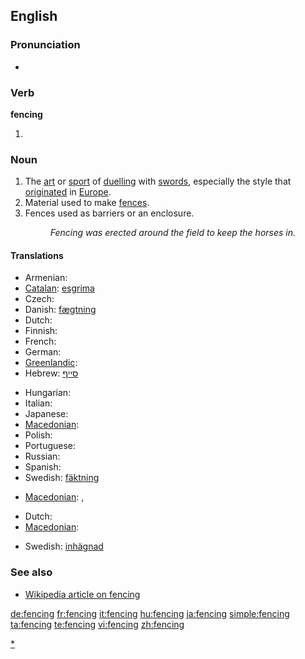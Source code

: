 ==English==

===Pronunciation===
* {{rhymes|ɛnsɪŋ}}

===Verb===
'''fencing'''

# {{present participle of|[[fence]]}}

===Noun===
{{en-noun}}

# The [[art]] or [[sport]] of [[duel]]ling with [[sword]]s, especially the style that [[originate]]d in [[Europe]].
# Material used to make [[fence]]s.
# Fences used as barriers or an enclosure.
#: ''Fencing was erected around the field to keep the horses in.''

====Translations====

{{trans-top|sport}}
* Armenian: {{t-|hy|սուսերամարտ|tr=suseramart|sc=Armn|xs=Armenian}}
* [[Catalan]]: [[esgrima#Catalan|esgrima]]
* Czech: {{t-|cs|šerm|m}}
* Danish: [[fægtning]] {{c}}
* Dutch: {{t+|nl|schermen}}
* Finnish: {{t-|fi|miekkailu}}
* French: {{t+|fr|escrime|f}}
* German: {{t+|de|Fechten|n}}
* [[Greenlandic]]: {{t-|kl|panaanneq|xs=Greenlandic}}
* Hebrew: [[סייף]]
{{trans-mid}}
* Hungarian: {{t+|hu|vívás}}
* Italian: {{t-|it|scherma|f}}
* Japanese: {{t+|ja|フェンシング|sc=Jpan}}
* [[Macedonian]]: {{t-|mk|мечувалство|n|tr=mečuválstvo|sc=Cyrl|xs=Macedonian}}
* Polish: {{t-|pl|szermierka}}
* Portuguese: {{t+|pt|esgrima|f}}
* Russian: {{t+|ru|фехтование|n|tr=fextovánie|sc=Cyrl}}
* Spanish: {{t-|es|esgrima|f}}
* Swedish: [[fäktning]]
{{trans-bottom}}

{{trans-top|material used to make fences}}
* [[Macedonian]]: {{t|mk|тараба|f|tr=táraba|sc=Cyrl|xs=Macedonian}},  {{t|mk|тараби|p|tr=tárabi|sc=Cyrl|xs=Macedonian}}
{{trans-mid}}
{{trans-bottom}}

{{trans-top|fences used as barriers or an enclosure}}
* Dutch: {{t-|nl|hekwerk|n}}
* [[Macedonian]]: {{t-|mk|ограда|f|tr=ógrada|sc=Cyrl|xs=Macedonian}}
{{trans-mid}}
* Swedish: [[inhägnad]]
{{trans-bottom}}

===See also===
* [[w:fencing|Wikipedia article on fencing]]

[[Category:Fencing|*]]

[[de:fencing]]
[[fr:fencing]]
[[it:fencing]]
[[hu:fencing]]
[[ja:fencing]]
[[simple:fencing]]
[[ta:fencing]]
[[te:fencing]]
[[vi:fencing]]
[[zh:fencing]]
